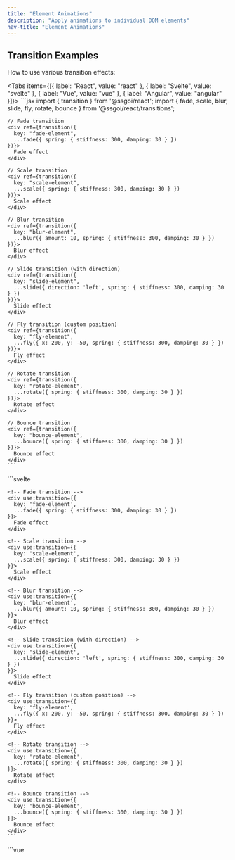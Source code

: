 ```yaml
---
title: "Element Animations"
description: "Apply animations to individual DOM elements"
nav-title: "Element Animations"
---
```


## Transition Examples


How to use various transition effects:

<Tabs items={[{ label: "React", value: "react" }, { label: "Svelte", value: "svelte" }, { label: "Vue", value: "vue" }, { label: "Angular", value: "angular" }]}>
  <TabPanel value="react">
    ```jsx
    import { transition } from '@ssgoi/react';
    import { fade, scale, blur, slide, fly, rotate, bounce } from '@ssgoi/react/transitions';

    // Fade transition
    <div ref={transition({
      key: "fade-element",
      ...fade({ spring: { stiffness: 300, damping: 30 } })
    })}>
      Fade effect
    </div>

    // Scale transition
    <div ref={transition({
      key: "scale-element",
      ...scale({ spring: { stiffness: 300, damping: 30 } })
    })}>
      Scale effect
    </div>

    // Blur transition
    <div ref={transition({
      key: "blur-element",
      ...blur({ amount: 10, spring: { stiffness: 300, damping: 30 } })
    })}>
      Blur effect
    </div>

    // Slide transition (with direction)
    <div ref={transition({
      key: "slide-element",
      ...slide({ direction: 'left', spring: { stiffness: 300, damping: 30 } })
    })}>
      Slide effect
    </div>

    // Fly transition (custom position)
    <div ref={transition({
      key: "fly-element",
      ...fly({ x: 200, y: -50, spring: { stiffness: 300, damping: 30 } })
    })}>
      Fly effect
    </div>

    // Rotate transition
    <div ref={transition({
      key: "rotate-element",
      ...rotate({ spring: { stiffness: 300, damping: 30 } })
    })}>
      Rotate effect
    </div>

    // Bounce transition
    <div ref={transition({
      key: "bounce-element",
      ...bounce({ spring: { stiffness: 300, damping: 30 } })
    })}>
      Bounce effect
    </div>
    ```
  </TabPanel>
  <TabPanel value="svelte">
    ```svelte
    <script>
      import { transition } from '@ssgoi/svelte';
      import { fade, scale, blur, slide, fly, rotate, bounce } from '@ssgoi/svelte/transitions';
    </script>

    <!-- Fade transition -->
    <div use:transition={{
      key: 'fade-element',
      ...fade({ spring: { stiffness: 300, damping: 30 } })
    }}>
      Fade effect
    </div>

    <!-- Scale transition -->
    <div use:transition={{
      key: 'scale-element',
      ...scale({ spring: { stiffness: 300, damping: 30 } })
    }}>
      Scale effect
    </div>

    <!-- Blur transition -->
    <div use:transition={{
      key: 'blur-element',
      ...blur({ amount: 10, spring: { stiffness: 300, damping: 30 } })
    }}>
      Blur effect
    </div>

    <!-- Slide transition (with direction) -->
    <div use:transition={{
      key: 'slide-element',
      ...slide({ direction: 'left', spring: { stiffness: 300, damping: 30 } })
    }}>
      Slide effect
    </div>

    <!-- Fly transition (custom position) -->
    <div use:transition={{
      key: 'fly-element',
      ...fly({ x: 200, y: -50, spring: { stiffness: 300, damping: 30 } })
    }}>
      Fly effect
    </div>

    <!-- Rotate transition -->
    <div use:transition={{
      key: 'rotate-element',
      ...rotate({ spring: { stiffness: 300, damping: 30 } })
    }}>
      Rotate effect
    </div>

    <!-- Bounce transition -->
    <div use:transition={{
      key: 'bounce-element',
      ...bounce({ spring: { stiffness: 300, damping: 30 } })
    }}>
      Bounce effect
    </div>
    ```
  </TabPanel>
  <TabPanel value="vue">
    ```vue
    <template>
      <!-- Fade transition -->
      <div v-transition="{
        key: 'fade-element',
        ...fade({ spring: { stiffness: 300, damping: 30 } })
      }">
        Fade effect
      </div>

      <!-- Scale transition -->
      <div v-transition="{
        key: 'scale-element',
        ...scale({ spring: { stiffness: 300, damping: 30 } })
      }">
        Scale effect
      </div>

      <!-- Blur transition -->
      <div v-transition="{
        key: 'blur-element',
        ...blur({ amount: 10, spring: { stiffness: 300, damping: 30 } })
      }">
        Blur effect
      </div>

      <!-- Slide transition (with direction) -->
      <div v-transition="{
        key: 'slide-element',
        ...slide({ direction: 'left', spring: { stiffness: 300, damping: 30 } })
      }">
        Slide effect
      </div>

      <!-- Fly transition (custom position) -->
      <div v-transition="{
        key: 'fly-element',
        ...fly({ x: 200, y: -50, spring: { stiffness: 300, damping: 30 } })
      }">
        Fly effect
      </div>

      <!-- Rotate transition -->
      <div v-transition="{
        key: 'rotate-element',
        ...rotate({ spring: { stiffness: 300, damping: 30 } })
      }">
        Rotate effect
      </div>

      <!-- Bounce transition -->
      <div v-transition="{
        key: 'bounce-element',
        ...bounce({ spring: { stiffness: 300, damping: 30 } })
      }">
        Bounce effect
      </div>
    </template>

    <script setup>
    import { transition } from '@ssgoi/vue';
    import { fade, scale, blur, slide, fly, rotate, bounce } from '@ssgoi/vue/transitions';
    </script>
    ```
  </TabPanel>
  <TabPanel value="angular">
    ```typescript
    import { Component } from '@angular/core';
    import { TransitionDirective } from '@ssgoi/angular';
    import { fade, scale, blur, slide, fly, rotate, bounce } from '@ssgoi/angular/transitions';

    @Component({
      selector: 'app-element-transitions',
      standalone: true,
      imports: [TransitionDirective],
      template: `
        <!-- Fade transition -->
        <div [transition]="fadeTransition">
          Fade effect
        </div>

        <!-- Scale transition -->
        <div [transition]="scaleTransition">
          Scale effect
        </div>

        <!-- Blur transition -->
        <div [transition]="blurTransition">
          Blur effect
        </div>

        <!-- Slide transition (with direction) -->
        <div [transition]="slideTransition">
          Slide effect
        </div>

        <!-- Fly transition (custom position) -->
        <div [transition]="flyTransition">
          Fly effect
        </div>

        <!-- Rotate transition -->
        <div [transition]="rotateTransition">
          Rotate effect
        </div>

        <!-- Bounce transition -->
        <div [transition]="bounceTransition">
          Bounce effect
        </div>
      `
    })
    export class ElementTransitionsComponent {
      fadeTransition = { key: 'fade-element', ...fade({ spring: { stiffness: 300, damping: 30 } }) };
      scaleTransition = { key: 'scale-element', ...scale({ spring: { stiffness: 300, damping: 30 } }) };
      blurTransition = { key: 'blur-element', ...blur({ amount: 10, spring: { stiffness: 300, damping: 30 } }) };
      slideTransition = { key: 'slide-element', ...slide({ direction: 'left', spring: { stiffness: 300, damping: 30 } }) };
      flyTransition = { key: 'fly-element', ...fly({ x: 200, y: -50, spring: { stiffness: 300, damping: 30 } }) };
      rotateTransition = { key: 'rotate-element', ...rotate({ spring: { stiffness: 300, damping: 30 } }) };
      bounceTransition = { key: 'bounce-element', ...bounce({ spring: { stiffness: 300, damping: 30 } }) };
    }
    ```
  </TabPanel>
</Tabs>

## Basic Structure

### TransitionConfig Interface

```typescript
interface TransitionConfig {
  spring?: {
    stiffness: number; // Spring stiffness (default: 300)
    damping: number; // Damping coefficient (default: 30)
  };
  tick?: (progress: number) => void; // in: 0→1, out: 1→0
  prepare?: (element: HTMLElement) => void; // Initial setup before animation starts
  onStart?: () => void;
  onEnd?: () => void;
}
```

### Transition Definition

```typescript
interface Transition {
  in?: (element: HTMLElement) => TransitionConfig;
  out?: (element: HTMLElement) => TransitionConfig;
}
```

### How it Works

1. **On Mount**: Execute `in` function when element is added to DOM
2. **On Unmount**: Execute `out` function before element is removed
3. **Animation**: Spring physics engine generates progress
   - in: 0 → 1
   - out: 1 → 0
4. **tick Callback**: Called every frame to update styles

### Transition Presets

```typescript
import { fade, scale /** etc */ } from "@ssgoi/react/transitions";
```

## Framework-specific Usage

<Tabs items={[{ label: "React", value: "react" }, { label: "Svelte", value: "svelte" }, { label: "Vue", value: "vue" }, { label: "Angular", value: "angular" }]}>
  <TabPanel value="react">
    ```jsx
    import { transition } from "@ssgoi/react";

    <div
      ref={transition({
        key: "unique-key",
        in: (element) => ({
          tick: (progress) => {
            element.style.opacity = progress;
            element.style.transform = `translateY(${20 * (1 - progress)}px)`;
          },
        }),
        out: (element) => ({
          tick: (progress) => {
            element.style.opacity = 1 - progress;
          },
        }),
      })}
    >
      Content
    </div>
    ```
  </TabPanel>
  
  <TabPanel value="svelte">
    ```svelte
    <script>
      import { transition } from '@ssgoi/svelte';
    </script>

    <div use:transition={{
      key: 'unique-key',
      in: (element) => ({
        tick: (progress) => {
          element.style.opacity = progress;
          element.style.transform = `translateY(${20 * (1 - progress)}px)`;
        }
      }),
      out: (element) => ({
        tick: (progress) => {
          element.style.opacity = 1 - progress;
        }
      })
    }}>
      Content
    </div>
    ```
  </TabPanel>
  
  <TabPanel value="vue">
    ```vue
    <template>
      <div v-transition="{
        key: 'unique-key',
        in: (element) => ({
          tick: (progress) => {
            element.style.opacity = progress;
            element.style.transform = `translateY(${20 * (1 - progress)}px)`;
          }
        }),
        out: (element) => ({
          tick: (progress) => {
            element.style.opacity = 1 - progress;
          }
        })
      }">
        Content
      </div>
    </template>

    <script setup>
    import { transition } from '@ssgoi/vue';
    </script>
    ```
  </TabPanel>
  <TabPanel value="angular">
    ```typescript
    import { Component } from '@angular/core';
    import { TransitionDirective } from '@ssgoi/angular';

    @Component({
      selector: 'app-custom',
      standalone: true,
      imports: [TransitionDirective],
      template: `
        <div [transition]="transitionConfig">
          Content
        </div>
      `,
    })
    export class CustomComponent {
      transitionConfig = {
        key: 'unique-key',
        in: (element: HTMLElement) => ({
          tick: (progress: number) => {
            element.style.opacity = `${progress}`;
            element.style.transform = `translateY(${20 * (1 - progress)}px)`;
          }
        }),
        out: (element: HTMLElement) => ({
          tick: (progress: number) => {
            element.style.opacity = `${progress}`;
          }
        })
      };
    }
    ```
  </TabPanel>
</Tabs>

## Progress Behavior

### key

- `key` must be unique within the page (to track animation state even when DOM is created/deleted)
- If `key` is not set, a default auto-key based on the call location is generated

### in Animation

- progress: 0 → 1
- Executes when element appears
- Opacity from 0 to 1, from small size to original size

### out Animation

- progress: 1 → 0
- Executes when element disappears
- Opacity from 1 to 0, from original size to small size

```jsx
// Example: difference between in and out
{
  in: (element) => ({
    tick: (progress) => {
      // progress: 0 → 1
      element.style.opacity = progress;  // 0 → 1
    }
  }),
  out: (element) => ({
    tick: (progress) => {
      // progress: 1 → 0
      element.style.opacity = progress;  // 1 → 0
    }
  })
}
```

## prepare Callback

The stage where DOM elements are prepared before animation starts:

```jsx
{
  in: {
    prepare: (element) => {
      // Set initial state before tick is executed
      element.style.willChange = 'opacity, transform';
    },
    tick: (progress) => ({
      opacity: progress,
      transform: `translateY(${20 * (1 - progress)}px)`
    })
  }
}
```
